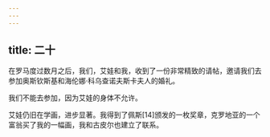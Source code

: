 ```yaml
---
---
---
```

title: 二十
---




在罗马度过数月之后，我们，艾娃和我，收到了一份非常精致的请帖，邀请我们去参加奥斯钦斯基和海伦娜·科乌查诺夫斯卡夫人的婚礼。

我们不能去参加，因为艾娃的身体不允许。

艾娃仍旧在学画，进步显著。我得到了佩斯[14]颁发的一枚奖章，克罗地亚的一个富翁买了我的一幅画，我和古皮尔也建立了联系。